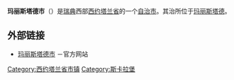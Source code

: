 {{Unreferenced|time=2018-08-10T06:48:45+00:00}}
{{Infobox Kommun|
fullname=Mariestads kommun|
coatofarms=[[Image:Mariestad_vapen.svg|100px]]|
county=[[西约塔兰省|西约塔兰省]]|
province=[[西约特兰|西约特兰]]|
capital=[[玛丽斯塔德|玛丽斯塔德]]|
map=[[Image:Mariestad_Municipality_in_Västra_Götaland_County.png|200px]]|
arearank=第71名|
area=1,509.79|
arealand=602.39|
populationrank=第102名|
population=23,933|
densityrank=第110名|
populationdensity=39.7|
website=http://www.mariestad.se/|
footnotes=面积与人口统计数据来自[[瑞典统计局|瑞典统计局]]，截至2006年12月31日}}

'''玛丽斯塔德市'''（{{lang-sv|Mariestads kommun}}）是[[瑞典|瑞典]]西部[[西约塔兰省|西约塔兰省]]的一个[[瑞典自治市|自治市]]。其治所位于[[玛丽斯塔德|玛丽斯塔德]]。

==外部链接==
*[http://www.mariestad.se 玛丽斯塔德市] {{Wayback|url=http://www.mariestad.se/ |date=20090302111058 }}－官方网站

{{Västra Götaland County}}
{{Localities in Mariestad Municipality}}

[[Category:西约塔兰省市镇|Category:西约塔兰省市镇]]
[[Category:斯卡拉堡|Category:斯卡拉堡]]